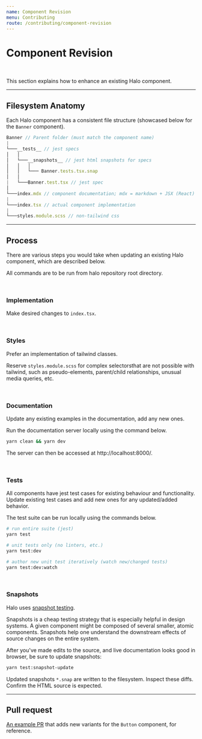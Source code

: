 ```yaml
---
name: Component Revision
menu: Contributing
route: /contributing/component-revision
---
```


# Component Revision

<br />

This section explains how to enhance an existing Halo component.

<hr />

## Filesystem Anatomy

Each Halo component has a consistent file structure (showcased below for the `Banner` component).

```javascript
Banner // Parent folder (must match the component name)
|
└───__tests__ // jest specs
│   │
│   └───__snapshots__ // jest html snapshots for specs
│   │   │
│   │   └─── Banner.tests.tsx.snap
│   │
|   └───Banner.test.tsx // jest spec
│
└───index.mdx // component documentation; mdx = markdown + JSX (React)
|
└───index.tsx // actual component implementation
|
└───styles.module.scss // non-tailwind css
```

<hr />

## Process

There are various steps you would take when updating an existing Halo component, which are described below.

All commands are to be run from halo repository root directory.

<br />

### Implementation

Make desired changes to `index.tsx`.

<br />

### Styles

Prefer an implementation of tailwind classes.

Reserve `styles.module.scss` for complex selectorsthat are not possible with tailwind,
such as pseudo-elements, parent/child relationships, unusual media queries, etc.

<br />

### Documentation

Update any existing examples in the documentation, add any new ones.

Run the documentation server locally using the command below.

```bash
yarn clean && yarn dev
```

The server can then be accessed at http://localhost:8000/.

<br />

### Tests

All components have jest test cases for existing behaviour and functionality.
Update existing test cases and add new ones for any updated/added behavior.

The test suite can be run locally using the commands below.

```bash
# run entire suite (jest)
yarn test

# unit tests only (no linters, etc.)
yarn test:dev

# author new unit test iteratively (watch new/changed tests)
yarn test:dev:watch
```

<br />

### Snapshots

Halo uses [snapshot testing](https://jestjs.io/docs/snapshot-testing).

Snapshots is a cheap testing strategy that is especially helpful in design systems.
A given component might be composed of several smaller, atomic components.
Snapshots help one understand the downstream effects of source changes on the entire system.

After you've made edits to the source, and live documentation looks good in browser,
be sure to update snapshots:

```bash
yarn test:snapshot-update
```

Updated snapshots `*.snap` are written to the filesystem. Inspect these diffs.
Confirm the HTML source is expected.

<hr />

## Pull request

[An example PR](https://github.com/venturehacks/halo/pull/162) that adds new variants for the `Button` component, for reference.
